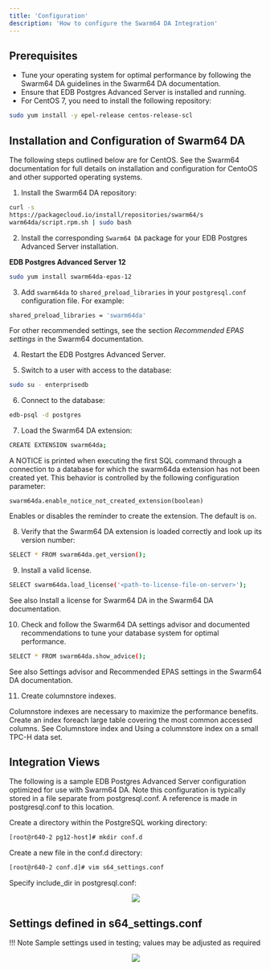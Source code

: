 ```yaml
---
title: 'Configuration'
description: 'How to configure the Swarm64 DA Integration'
---
```


## Prerequisites

- Tune your operating system for optimal performance by following the Swarm64 DA guidelines in
the Swarm64 DA documentation.
- Ensure that EDB Postgres Advanced Server is installed and running.
- For CentOS 7, you need to install the following repository:

```bash
sudo yum install -y epel-release centos-release-scl
```

## Installation and Configuration of Swarm64 DA

The following steps outlined below are for CentOS. See the Swarm64 documentation for full details on
installation and configuration for CentoOS and other supported operating systems.

1. Install the Swarm64 DA repository:

```bash
curl -s
https://packagecloud.io/install/repositories/swarm64/s
warm64da/script.rpm.sh | sudo bash
```

2. Install the corresponding `Swarm64 DA` package for your EDB Postgres Advanced Server
installation.

**EDB Postgres Advanced Server 12**

```bash
sudo yum install swarm64da-epas-12
```

3. Add `swarm64da` to `shared_preload_libraries` in your `postgresql.conf` configuration file. For example:

```bash
shared_preload_libraries = 'swarm64da'
```

For other recommended settings, see the section *Recommended EPAS settings* in the Swarm64
documentation.

4. Restart the EDB Postgres Advanced Server.

5. Switch to a user with access to the database:

```bash
sudo su - enterprisedb
```

6. Connect to the database:

```bash
edb-psql -d postgres
```

7. Load the Swarm64 DA extension:

```bash
CREATE EXTENSION swarm64da;
```

A NOTICE is printed when executing the first SQL command through a connection to a database
for which the swarm64da extension has not been created yet. This behavior is controlled by the
following configuration parameter:

`swarm64da.enable_notice_not_created_extension(boolean)`

Enables or disables the reminder to create the extension. The default is `on`.

8. Verify that the Swarm64 DA extension is loaded correctly and look up its version number:

```bash
SELECT * FROM swarm64da.get_version();
```

9. Install a valid license.

```bash
SELECT swarm64da.load_license('<path-to-license-file-on-server>');
```

See also Install a license for Swarm64 DA in the Swarm64 DA documentation.

10. Check and follow the Swarm64 DA settings advisor and documented recommendations to tune your database system for optimal performance.

```bash
SELECT * FROM swarm64da.show_advice();
```

See also Settings advisor and Recommended EPAS settings in the Swarm64 DA documentation.

11. Create columnstore indexes.

Columnstore indexes are necessary to maximize the performance benefits. Create an index foreach large table covering the most common accessed columns. See Columnstore index and Using a columnstore index on a small TPC-H data set.

## Integration Views

The following is a sample EDB Postgres Advanced Server configuration optimized for use with Swarm64
DA. Note this configuration is typically stored in a file separate from postgresql.conf. A reference is
made in postgresql.conf to this location.

Create a directory within the PostgreSQL working directory:

```bash
[root@r640-2 pg12-host]# mkdir conf.d
```

Create a new file in the conf.d directory:

```bash
[root@r640-2 conf.d]# vim s64_settings.conf
```

Specify include_dir in postgresql.conf:
<p align="center">
  <img  src="SpecifyIncludeDir.png">
</p>

## Settings defined in s64_settings.conf

!!! Note
    Sample settings used in testing; values may be adjusted as required

<p align="center">
  <img  src="SettingsDefinedins64.png">
</p>